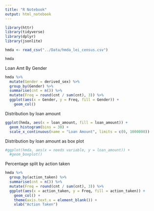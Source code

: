 ```yaml
---
title: "R Notebook"
output: html_notebook
---
```


```r
library(httr)
library(tidyverse)
library(dplyr)
library(jsonlite)
```

```r
hmda <- read_csv("../Data/hmda_lei_census.csv")

hmda
```
Loan Amt By Gender
```r
hmda %>% 
  mutate(Gender = derived_sex) %>% 
  group_by(Gender) %>% 
  summarise(cnt = n()) %>% 
  mutate(Freq = round(cnt / sum(cnt), 3)) %>% 
  ggplot(aes(x = Gender, y = Freq, fill = Gender)) +
    geom_col()
```
Distribution by loan amount
```r
ggplot(hmda, aes(x = loan_amount, fill = loan_amount)) +
  geom_histogram(bins = 30) +
  scale_x_continuous(name = "Loan Amount", limits = c(0, 1000000))
```
Distribution by loan amount as box plot
```r
#ggplot(hmda, aes(x = needs variable, y = loan_amount)) +
  #geom_boxplot()
```
Percentage split by action taken
```r
hmda %>% 
  group_by(action_taken) %>% 
  summarise(cnt = n()) %>% 
  mutate(Freq = round(cnt / sum(cnt), 3)) %>% 
  ggplot(aes(x = action_taken, y = Freq, fill = action_taken)) +
    geom_col() +
    theme(axis.text.x = element_blank()) +
    xlab("Action Taken")

```

